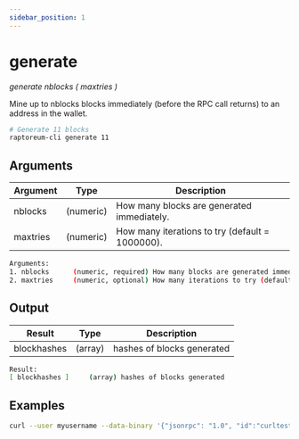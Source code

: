 ```yaml
---
sidebar_position: 1
---
```


# generate

*generate nblocks ( maxtries )*

Mine up to nblocks blocks immediately (before the RPC call returns) to an address in the wallet.

```bash
# Generate 11 blocks
raptoreum-cli generate 11
```

<!-- <ReactPlayer playing controls url={[
    {src: `${require('./assets/placeholder.webm').default}`, type: 'video/webm'}]} /> -->


## Arguments

| Argument | Type | Description |
|--|--|--|
| nblocks | (numeric) | How many blocks are generated immediately. |
| maxtries | (numeric) | How many iterations to try (default = 1000000). |

```bash
Arguments:
1. nblocks      (numeric, required) How many blocks are generated immediately.
2. maxtries     (numeric, optional) How many iterations to try (default = 1000000).
```

## Output

| Result | Type | Description |
|--|--|--|
| blockhashes | (array) | hashes of blocks generated |

```bash
Result:
[ blockhashes ]     (array) hashes of blocks generated
```


## Examples

```bash
curl --user myusername --data-binary '{"jsonrpc": "1.0", "id":"curltest", "method": "generate", "params": ["11"] }' -H 'content-type: text/plain;' http://127.0.0.1:9998/
```

